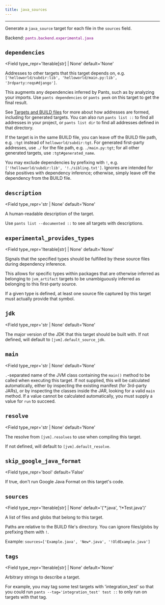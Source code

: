 ```yaml
---
title: java_sources
---
```



---

Generate a `java_source` target for each file in the `sources` field.

Backend: <span style="color: purple"><code>pants.backend.experimental.java</code></span>

## `dependencies`

<Field
  type_repr='Iterable[str] | None'
  default='None'
>
Addresses to other targets that this target depends on, e.g. `['helloworld/subdir:lib', 'helloworld/main.py:lib', '3rdparty:reqs#django']`.

This augments any dependencies inferred by Pants, such as by analyzing your imports. Use `pants dependencies` or `pants peek` on this target to get the final result.

See [Targets and BUILD files](doc:targets) for more about how addresses are formed, including for generated targets. You can also run `pants list ::` to find all addresses in your project, or `pants list dir` to find all addresses defined in that directory.

If the target is in the same BUILD file, you can leave off the BUILD file path, e.g. `:tgt` instead of `helloworld/subdir:tgt`. For generated first-party addresses, use `./` for the file path, e.g. `./main.py:tgt`; for all other generated targets, use `:tgt#generated_name`.

You may exclude dependencies by prefixing with `!`, e.g. `['!helloworld/subdir:lib', '!./sibling.txt']`. Ignores are intended for false positives with dependency inference; otherwise, simply leave off the dependency from the BUILD file.
</Field>

## `description`

<Field
  type_repr='str | None'
  default='None'
>
A human-readable description of the target.

Use `pants list --documented ::` to see all targets with descriptions.
</Field>

## `experimental_provides_types`

<Field
  type_repr='Iterable[str] | None'
  default='None'
>
Signals that the specified types should be fulfilled by these source files during dependency inference.

This allows for specific types within packages that are otherwise inferred as belonging to `jvm_artifact` targets to be unambiguously inferred as belonging to this first-party source.

If a given type is defined, at least one source file captured by this target must actually provide that symbol.
</Field>

## `jdk`

<Field
  type_repr='str | None'
  default='None'
>
The major version of the JDK that this target should be built with. If not defined, will default to `[jvm].default_source_jdk`.
</Field>

## `main`

<Field
  type_repr='str | None'
  default='None'
>
`.`-separated name of the JVM class containing the `main()` method to be called when executing this target. If not supplied, this will be calculated automatically, either by inspecting the existing manifest (for 3rd-party JARs), or by inspecting the classes inside the JAR, looking for a valid `main` method. If a value cannot be calculated automatically, you must supply a value for `run` to succeed.
</Field>

## `resolve`

<Field
  type_repr='str | None'
  default='None'
>
The resolve from `[jvm].resolves` to use when compiling this target.

If not defined, will default to `[jvm].default_resolve`.
</Field>

## `skip_google_java_format`

<Field
  type_repr='bool'
  default='False'
>

If true, don't run Google Java Format on this target's code.
</Field>

## `sources`

<Field
  type_repr='Iterable[str] | None'
  default='(&#x27;&ast;.java&#x27;, &#x27;!&ast;Test.java&#x27;)'
>
A list of files and globs that belong to this target.

Paths are relative to the BUILD file's directory. You can ignore files/globs by prefixing them with `!`.

Example: `sources=['Example.java', 'New*.java', '!OldExample.java']`
</Field>

## `tags`

<Field
  type_repr='Iterable[str] | None'
  default='None'
>
Arbitrary strings to describe a target.

For example, you may tag some test targets with 'integration_test' so that you could run `pants --tag='integration_test' test ::` to only run on targets with that tag.

</Field>